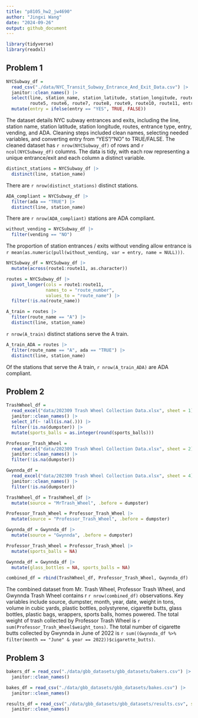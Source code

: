 ```yaml
---
title: "p8105_hw2_jw4690"
author: "Jingxi Wang"
date: "2024-09-26"
output: github_document
---
```


```r
library(tidyverse)
library(readxl)
```

## Problem 1

```r
NYCSubway_df = 
  read_csv("./data/NYC_Transit_Subway_Entrance_And_Exit_Data.csv") |>
  janitor::clean_names() |>
  select(line, station_name, station_latitude, station_longitude, route1, route2, route3, route4,
         route5, route6, route7, route8, route9, route10, route11, entry, vending, entrance_type, ada) |>
  mutate(entry = ifelse(entry == "YES", TRUE, FALSE))
```

The dataset details NYC subway entrances and exits, including the line, station name, station latitude, station longitude, routes, entrance type, entry, vending, and ADA. Cleaning steps included clean names, selecting needed variables, and converting entry from "YES"/"NO" to TRUE/FALSE. The cleaned dataset has `r nrow(NYCSubway_df)` of rows and  `r ncol(NYCSubway_df)` columns. The data is tidy, with each row representing a unique entrance/exit and each column a distinct variable.

```r
distinct_stations = NYCSubway_df |>
  distinct(line, station_name)
```

There are `r nrow(distinct_stations)` distinct stations.

```r
ADA_compliant = NYCSubway_df |>
  filter(ada == "TRUE") |>
  distinct(line, station_name)
```

There are `r nrow(ADA_compliant)` stations are ADA compliant.

```r
without_vending = NYCSubway_df |>
  filter(vending == "NO")
```

The proportion of station entrances / exits without vending allow entrance is `r mean(as.numeric(pull(without_vending, var = entry, name = NULL)))`.

```r
NYCSubway_df = NYCSubway_df |>
  mutate(across(route1:route11, as.character))

routes = NYCSubway_df |>
  pivot_longer(cols = route1:route11,
               names_to = "route_number",
               values_to = "route_name") |>
  filter(!is.na(route_name))
```

```r
A_train = routes |>
  filter(route_name == "A") |>
  distinct(line, station_name)
```

`r nrow(A_train)` distinct stations serve the A train.

```r
A_train_ADA = routes |>
  filter(route_name == "A", ada == "TRUE") |>
  distinct(line, station_name)
```

Of the stations that serve the A train, `r nrow(A_train_ADA)` are ADA compliant.

## Problem 2

```r
TrashWheel_df = 
  read_excel("data/202309 Trash Wheel Collection Data.xlsx", sheet = 1) |>
  janitor::clean_names() |>
  select_if(~ !all(is.na(.))) |>
  filter(!is.na(dumpster)) |>
  mutate(sports_balls = as.integer(round(sports_balls)))
```

```r
Professor_Trash_Wheel = 
  read_excel("data/202309 Trash Wheel Collection Data.xlsx", sheet = 2) |>
  janitor::clean_names() |>
  filter(!is.na(dumpster))
```


```r
Gwynnda_df = 
  read_excel("data/202309 Trash Wheel Collection Data.xlsx", sheet = 4) |>
  janitor::clean_names() |>
  filter(!is.na(dumpster))
```

```r
TrashWheel_df = TrashWheel_df |>
  mutate(source = "MrTrash_Wheel", .before = dumpster)

Professor_Trash_Wheel = Professor_Trash_Wheel |>
  mutate(source = "Professor_Trash_Wheel", .before = dumpster)

Gwynnda_df = Gwynnda_df |>
  mutate(source = "Gwynnda", .before = dumpster)
```

```r
Professor_Trash_Wheel = Professor_Trash_Wheel |>
  mutate(sports_balls = NA)

Gwynnda_df = Gwynnda_df |>
  mutate(glass_bottles = NA, sports_balls = NA)

combined_df = rbind(TrashWheel_df, Professor_Trash_Wheel, Gwynnda_df)
```

The combined dataset from Mr. Trash Wheel, Professor Trash Wheel, and Gwynnda Trash Wheel contains r `r nrow(combined_df)` observations. Key variables include source, dumpster, month, year, date, weight in tons, volume in cubic yards, plastic bottles, polystyrene, cigarette butts, glass bottles, plastic bags, wrappers, sports balls, homes powered. The total weight of trash collected by Professor Trash Wheel is `r sum(Professor_Trash_Wheel$weight_tons)`. The total number of cigarette butts collected by Gwynnda in June of 2022 is `r sum((Gwynnda_df %>% filter(month == "June" & year == 2022))$cigarette_butts)`. 

## Problem 3

```r
bakers_df = read_csv("./data/gbb_datasets/gbb_datasets/bakers.csv") |>
  janitor::clean_names()

bakes_df = read_csv("./data/gbb_datasets/gbb_datasets/bakes.csv") |>
  janitor::clean_names()

results_df = read_csv("./data/gbb_datasets/gbb_datasets/results.csv", skip = 2) |>
  janitor::clean_names()
```


